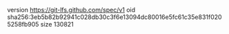 version https://git-lfs.github.com/spec/v1
oid sha256:3eb5b82b92941c028db30c3f6e13094dc80016e5fc61c35e831f0205258fb905
size 130821

